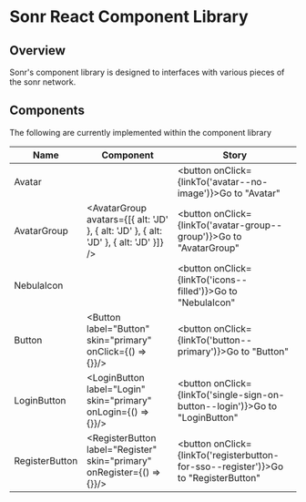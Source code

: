 
<Meta title="Index" />

# Sonr React Component Library

## Overview
Sonr's component library is designed to interfaces with various pieces of the sonr network.

## Components
The following are currently implemented within the component library

| Name | Component | Story |
|------|---------------|---------|
| Avatar | <div className="flex flex-col items-center mx-auto"><Avatar alt="JD" /></div>| <button onClick={linkTo('avatar--no-image')}>Go to "Avatar"</button> |
| AvatarGroup | <div className="flex items-center mx-auto"><AvatarGroup avatars={[{ alt: 'JD' }, { alt: 'JD' }, { alt: 'JD' }, { alt: 'JD' }]} /></div>| <button onClick={linkTo('avatar-group--group')}>Go to "AvatarGroup"</button> |
| NebulaIcon | <div className="flex flex-col items-center mx-auto"><NebulaIcon iconName="Aave" class="w-8 h-8" /></div>| <button onClick={linkTo('icons--filled')}>Go to "NebulaIcon"</button> |
| Button | <div className="flex flex-col items-center mx-auto"><Button label="Button" skin="primary" onClick={() => {}}/></div>| <button onClick={linkTo('button--primary')}>Go to "Button"</button> |
| LoginButton | <div className="flex flex-col items-center mx-auto"><LoginButton label="Login" skin="primary" onLogin={() => {}}/></div>| <button onClick={linkTo('single-sign-on-button--login')}>Go to "LoginButton"</button> |
| RegisterButton | <div className="flex flex-col items-center mx-auto"><RegisterButton label="Register" skin="primary" onRegister={() => {}}/></div>| <button onClick={linkTo('registerbutton-for-sso--register')}>Go to "RegisterButton"</button> |
